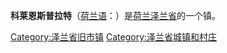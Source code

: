 {{Infobox Settlement
| name = 科莱恩斯普拉特<br/>Colijnsplaat
| image_skyline = 
| imagesize = 
| image_caption = 
| image_flag = 
| image_shield = 
| pushpin_map = Netherlands
| pushpin_label_position = bottom
| subdivision_type = 国家
| subdivision_name = {{NET}}
| subdivision_type1 = [[荷兰行政区划|省]]
| subdivision_name1 = [[泽兰省|泽兰省]]
| subdivision_type2 = 
| subdivision_name2 = 
| elevation_m = 
| elevation_ft = 
| area_total_km2 = 
| population_as_of = 2001年
| population_total = 200000
| population_density_km2 = 
| timezone = 
| utc_offset = 
| timezone_DST = 
| utc_offset_DST = 
| latd = 51
| latm = 36
| lats = 
| latNS = N
| longd = 3
| longm = 51
| longs = 
| longEW = E
| website =  
}}
'''科莱恩斯普拉特'''（[[荷兰语|荷兰语]]：'''{{lang|nl|Colijnsplaat}}'''）是[[荷兰|荷兰]][[泽兰省|泽兰省]]的一个镇。

{{Commonscat|Colijnsplaat|科莱恩斯普拉特}}
{{Netherlands-geo-stub}}
{{DEFAULTSORT:Colijnsplaat}}
[[Category:泽兰省旧市镇|Category:泽兰省旧市镇]]
[[Category:泽兰省城镇和村庄|Category:泽兰省城镇和村庄]]